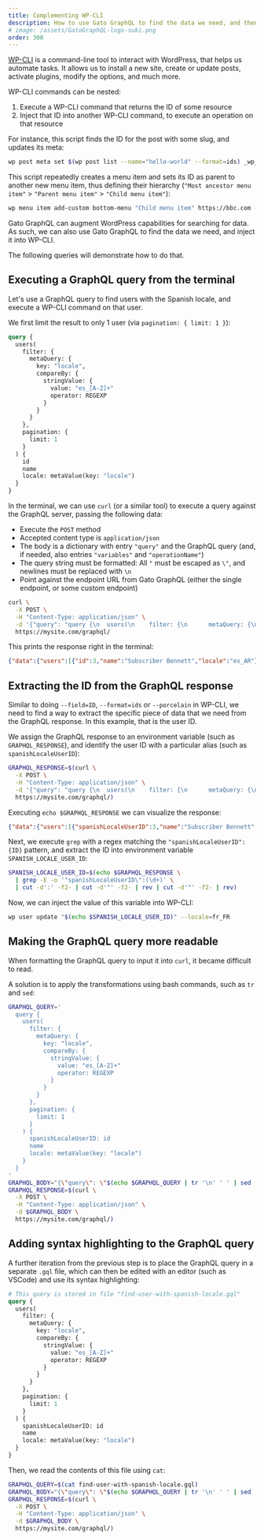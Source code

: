```yaml
---
title: Complementing WP-CLI
description: How to use Gato GraphQL to find the data we need, and then inject it into WP-CLI.
# image: /assets/GatoGraphQL-logo-suki.png
order: 300
---
```


[WP-CLI](https://wp-cli.org) is a command-line tool to interact with WordPress, that helps us automate tasks. It allows us to install a new site, create or update posts, activate plugins, modify the options, and much more.

WP-CLI commands can be nested:

1. Execute a WP-CLI command that returns the ID of some resource
2. Inject that ID into another WP-CLI command, to execute an operation on that resource

For instance, this script finds the ID for the post with some slug, and updates its meta:

```bash
wp post meta set $(wp post list --name="hello-world" --format=ids) _wp_page_template about.php
```

This script repeatedly creates a menu item and sets its ID as parent to another new menu item, thus defining their hierarchy (`"Most ancestor menu item"` > `"Parent menu item"` > `"Child menu item"`):

```bash
wp menu item add-custom bottom-menu "Child menu item" https://bbc.com --parent-id=$(wp menu item add-post bottom-menu 1 --title="Parent menu item" --parent-id=$(wp menu item add-post bottom-menu 1 --title="Most ancestor menu item" --porcelain) --porcelain)
```

Gato GraphQL can augment WordPress capabilities for searching for data. As such, we can also use Gato GraphQL to find the data we need, and inject it into WP-CLI.

The following queries will demonstrate how to do that.

## Executing a GraphQL query from the terminal

Let's use a GraphQL query to find users with the Spanish locale, and execute a WP-CLI command on that user.

We first limit the result to only 1 user (via `pagination: { limit: 1 }`):

```graphql
query {
  users(
    filter: {
      metaQuery: {
        key: "locale",
        compareBy: {
          stringValue: {
            value: "es_[A-Z]+"
            operator: REGEXP
          }
        }
      }
    },
    pagination: {
      limit: 1
    }
  ) {
    id
    name
    locale: metaValue(key: "locale")
  }
}
```

In the terminal, we can use `curl` (or a similar tool) to execute a query against the GraphQL server, passing the following data:

- Execute the `POST` method
- Accepted content type is `application/json`
- The body is a dictionary with entry `"query"` and the GraphQL query (and, if needed, also entries `"variables"` and `"operationName"`)
- The query string must be formatted: All `"` must be escaped as `\"`, and newlines must be replaced with `\n`
- Point against the endpoint URL from Gato GraphQL (either the single endpoint, or some custom endpoint)

```bash
curl \
  -X POST \
  -H "Content-Type: application/json" \
  -d '{"query": "query {\n  users(\n    filter: {\n      metaQuery: {\n        key: \"locale\",\n        compareBy: {\n          stringValue: {\n            value: \"es_[A-Z]+\"\n            operator: REGEXP\n          }\n        }\n      }\n    },\n    pagination: {\n      limit: 1\n    }\n  ) {\n    id\n    name\n    locale: metaValue(key: \"locale\")\n  }\n}"}' \
  https://mysite.com/graphql/
```

This prints the response right in the terminal:

```json
{"data":{"users":[{"id":3,"name":"Subscriber Bennett","locale":"es_AR"}]}}
```

## Extracting the ID from the GraphQL response

Similar to doing `--field=ID`, `--format=ids` or `--porcelain` in WP-CLI, we need to find a way to extract the specific piece of data that we need from the GraphQL response. In this example, that is the user ID.

We assign the GraphQL response to an environment variable (such as `GRAPHQL_RESPONSE`), and identify the user ID with a particular alias (such as `spanishLocaleUserID`):

```bash
GRAPHQL_RESPONSE=$(curl \
  -X POST \
  -H "Content-Type: application/json" \
  -d '{"query": "query {\n  users(\n    filter: {\n      metaQuery: {\n        key: \"locale\",\n        compareBy: {\n          stringValue: {\n            value: \"es_[A-Z]+\"\n            operator: REGEXP\n          }\n        }\n      }\n    },\n    pagination: {\n      limit: 1\n    }\n  ) {\n    spanishLocaleUserID: id\n    name\n    locale: metaValue(key: \"locale\")\n  }\n}"}' \
  https://mysite.com/graphql/)
```

Executing `echo $GRAPHQL_RESPONSE` we can visualize the response:

```json
{"data":{"users":[{"spanishLocaleUserID":3,"name":"Subscriber Bennett","locale":"es_AR"}]}}
```

Next, we execute `grep` with a regex matching the `"spanishLocaleUserID":{ID}` pattern, and extract the ID into environment variable `SPANISH_LOCALE_USER_ID`:

```bash
SPANISH_LOCALE_USER_ID=$(echo $GRAPHQL_RESPONSE \
  | grep -E -o '"spanishLocaleUserID\":(\d+)' \
  | cut -d':' -f2- | cut -d'"' -f2- | rev | cut -d'"' -f2- | rev)
```

Now, we can inject the value of this variable into WP-CLI:

```bash
wp user update "$(echo $SPANISH_LOCALE_USER_ID)" --locale=fr_FR
```

## Making the GraphQL query more readable

When formatting the GraphQL query to input it into `curl`, it became difficult to read.

A solution is to apply the transformations using bash commands, such as `tr` and `sed`:

```bash
GRAPHQL_QUERY='
  query {
    users(
      filter: {
        metaQuery: {
          key: "locale",
          compareBy: {
            stringValue: {
              value: "es_[A-Z]+"
              operator: REGEXP
            }
          }
        }
      },
      pagination: {
        limit: 1
      }
    ) {
      spanishLocaleUserID: id
      name
      locale: metaValue(key: "locale")
    }
  }
'
GRAPHQL_BODY="{\"query\": \"$(echo $GRAPHQL_QUERY | tr '\n' ' ' | sed 's/"/\\"/g')\"}"
GRAPHQL_RESPONSE=$(curl \
  -X POST \
  -H "Content-Type: application/json" \
  -d $GRAPHQL_BODY \
  https://mysite.com/graphql/)
```

## Adding syntax highlighting to the GraphQL query

A further iteration from the previous step is to place the GraphQL query in a separate `.gql` file, which can then be edited with an editor (such as VSCode) and use its syntax highlighting:

```graphql
# This query is stored in file "find-user-with-spanish-locale.gql"
query {
  users(
    filter: {
      metaQuery: {
        key: "locale",
        compareBy: {
          stringValue: {
            value: "es_[A-Z]+"
            operator: REGEXP
          }
        }
      }
    },
    pagination: {
      limit: 1
    }
  ) {
    spanishLocaleUserID: id
    name
    locale: metaValue(key: "locale")
  }
}
```

Then, we read the contents of this file using `cat`:

```bash
GRAPHQL_QUERY=$(cat find-user-with-spanish-locale.gql)
GRAPHQL_BODY="{\"query\": \"$(echo $GRAPHQL_QUERY | tr '\n' ' ' | sed 's/"/\\"/g')\"}"
GRAPHQL_RESPONSE=$(curl \
  -X POST \
  -H "Content-Type: application/json" \
  -d $GRAPHQL_BODY \
  https://mysite.com/graphql/)
```
